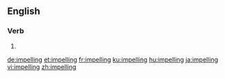 ==English==

===Verb===
{{head|en|present participle}}

# {{present participle of|impel|lang=en}}

[[de:impelling]]
[[et:impelling]]
[[fr:impelling]]
[[ku:impelling]]
[[hu:impelling]]
[[ja:impelling]]
[[vi:impelling]]
[[zh:impelling]]